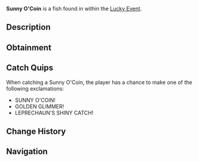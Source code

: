 {{FishInfobox
|image          = Sunny O'Coin.png
|rarity         = Limited
|sea            = First Sea
|location       = [[Lucky Event]]
|sublocation    = 
|sources        = Fishing Rod
|radar_location = 
|prog_speed     = -75
|xp             = 2500
|weather        = Rain
|time           = 
|season         = Spring
|bait           = Lucky
|base_weight    = 210
|base_value     = 6500
|weight_range   = 120
|base_chance    = 2
|base_resil     = 15
}}
'''Sunny O'Coin''' is a {{Rarity|Limited}} fish found in within the [[Lucky Event]].

== Description ==
{{Description|A bright yellow fish with a fitting eyepatch, it basks where gold is prevalent. A sunny St. Patrick's treasure!|Bestiary Entry}}

== Obtainment ==
{{Description|Appears randomly in Lucky Event pools, lured by a rainbow glow.|Bestiary Hint}}
{{Fish Availability|
Lucky Event/Sunny O'Coin
|top_rods      = 
Leviathan's Fang Rod\15424.82\45505.41;
Ethereal Prism Rod\13889.28\37414.88;
Seraphic Rod\13704.23\38336.85;
Tempest Rod\13195.13\37960.15;
No-Life Rod\13115.61\38301.84;
Resourceful Rod\10213.32\26695.81;
Destiny Rod\10507.29\27174.51;
Heaven's Rod\9679.02\25678.55;
Free Spirit Rod\12335.41\45495.56;
Trident Rod\11031.09\39794.81;
Fischer's Rod\5886.18\21977.96;
Adventurer's Rod\5721.15\21361.76;
Plastic Rod\5905.16\21876.79;
Challenger's Rod\12571.64\37740.3;
Rod Of The Forgotten Fang\12219.08\34336.09;
Rod Of The Exalted One\10470.9\28788.11;
Rod Of The Depths\10405.46\29648.39;
Zeus Rod\10055.13\29831.26;
Verdant Shear Rod\9797.4\29554.38;
Blazebringer Rod\9795.45\29060.83;
Depthseeker Rod\9555.18\28990.12;
Avalanche Rod\8292.97\25219.41;
Volcanic Rod\7884.88\23392.62;
Steady Rod\2790.23\9253.92
|recommended   = Ethereal Prism Rod
}}

== Catch Quips ==
When catching a Sunny O'Coin, the player has a chance to make one of the following exclamations:
* SUNNY O'COIN!
* GOLDEN GLIMMER!
* LEPRECHAUN'S SHINY CATCH!

== Change History ==
{{Change History|{{subst:Current Version}}}}

== Navigation ==
{{Fish Navbox|Lucky Event}}